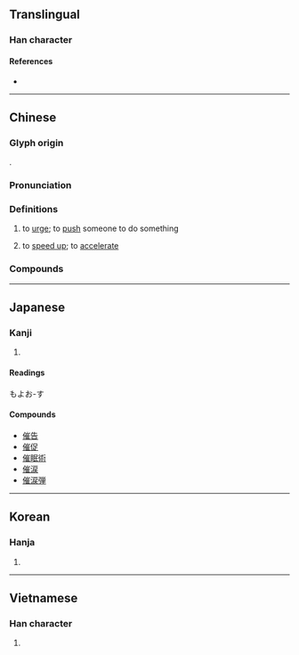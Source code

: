 {{character info/new}}
==Translingual==

===Han character===
{{Han char|rn=9|rad=人|as=11|sn=13|four=22214|canj=OUOG|ids=⿰亻崔}}

====References====
* {{Han ref|kx=0114.090|dkj=01005|dj=0242.170|hdz=10211.070|uh=50AC|ud=20652|bh=B6CA|bd=46794}}

----

==Chinese==
{{zh-forms}}

===Glyph origin===
{{Han etym}}
{{Han compound|人|alt1=亻|t1=person|崔|ls=psc|c1=s|c2=p}}.

===Pronunciation===
{{zh-pron
|m=cuī
|ma=Zh-cui.ogg
|c=ceoi1
|h=pfs=chhûi
|md=
|mn=chhui
|w=
|mc=y
|oc=y
|cat=v
}}

===Definitions===
{{zh-hanzi}}

# to [[urge]]; to [[push]] someone to do something
#: {{zh-x|點解 我 成{seng4}日 要 催 你 㗎？|Why do I always have to urge you?|C}}
# to [[speed up]]; to [[accelerate]]

===Compounds===
{{zh-der|三催四請|催併|催促|催化|催化劑|催吐劑|催告|催告書|催命|催命符|催命鬼|催奶|催批|催明鳥|催淚彈|催淚瓦斯|催熟|催生|催產|催眠|催眠劑|催眠曲|催眠術|催督|催科|催租|催花雨|催芽|催討|催請|催趲|催辦|催迫|催逼|催青|催魂|公示催告|督催|碎催|羯鼓催花|臘鼓頻催|頻催|風催電}}

{{zh-cat|Elementary}}

----

==Japanese==

===Kanji===
{{ja-kanji|grade=c|rs=人11}}

# {{defn|lang=ja|sort=人11}}

====Readings====
{{ja-readings
|goon=せ
|kanon=さい
|kun=もよ.お-す, うなが-す, もよおし
}}もよお-す

====Compounds====
* [[催告]]
* [[催促]]
* [[催眠術]]
* [[催涙]]
* [[催涙弾]]

----

==Korean==

===Hanja===
{{ko-hanja|hangeul=최|rv=choe|mr=ch'oe}}

# {{defn|lang=ko|sort=人11}}

----

==Vietnamese==

===Han character===
{{vi-hantu|[[thôi]], [[thòi]], [[thui]]|rs=人11}}

# {{defn|lang=vi|sort=人11}}